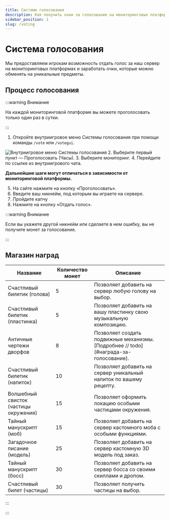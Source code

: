 ```yaml
---
title: Система голосования
description: Как получить очки за голосование на мониторинговых платформах.
sidebar_position: 1
slug: /voting
---
```


# Система голосования

Мы предоставляем игрокам возможность отдать голос за наш сервер на мониторинговых платформах и заработать очки, которые можно обменять на уникальные предметы.

## Процесс голосования

:::warning Внимание

На каждой мониторинговой платформе вы можете проголосовать только один раз в сутки.

:::

1. Откройте внутриигровое меню Системы голосования при помощи команды `/vote` или `/votegui`.
<img src="/img/voting/votegui.png" alt="Внутриигровое меню Системы голосования"/>
2. Выберите первый пункт — Проголосовать (Часы).
3. Выберите мониторинг.
4. Перейдите по ссылке из внутриигрового чата.

**Дальнейшие шаги могут отличаться в зависимости от мониторинговой платформы.**

5. На сайте нажмите на кнопку «Проголосовать».
6. Введите ваш никнейм, под которым вы играете на сервере.
7. Пройдите капчу
8. Нажмите на кнопку «Отдать голос».

:::warning Внимание

Если вы укажете другой никнейм или сделаете в нем ошибку, вы не получите монет за голосование.

:::

## Магазин наград

<table>
  <thead>
    <tr>
      <th>Название</th>
      <th>Количество монет</th>
      <th>Описание</th>
    </tr>
  </thead>
  <tbody>
    <tr>
      <td>Счастливый билетик (голова)</td>
      <td>5</td>
      <td>Позволяет добавить на сервер любую голову на выбор.</td>
    </tr>
    <tr>
      <td>Счастливый билетик (пластинка)</td>
      <td>5</td>
      <td>Позволяет добавить на вашу пластинку свою музыкальную композицию.</td>
    </tr>
    <tr>
      <td>Античные чертежи дворфов</td>
      <td>8</td>
      <td>Позволяет создать подвижные механизмы. [Подробнее // todo](#награда-за-голосование).</td>
    </tr>
    <tr>
      <td>Счастливый билетик (напиток)</td>
      <td>10</td>
      <td>Позволяет добавить на сервер уникальный напиток по вашему рецепту.</td>
    </tr>
    <tr>
      <td>Волшебный свисток (частицы окружения)</td>
      <td>15</td>
      <td>Позволяет оформить локацию особыми частицами окружения.</td>
    </tr>
    <tr>
      <td>Тайный манускрипт (моб)</td>
      <td>15</td>
      <td>Позволяет добавить на сервер кастомного моба с особыми функциями.</td>
    </tr>
    <tr>
      <td>Загадочное писание (модель)</td>
      <td>25</td>
      <td>Позволяет добавить на сервер кастомную 3D модель под заказ.</td>
    </tr>
    <tr>
      <td>Тайный манускрипт (босс)</td>
      <td>30</td>
      <td>Позволяет добавить на сервер босса со своими скиллами и дропом.</td>
    </tr>
    <tr>
      <td>Счастливый билет (частицы)</td>
      <td>30</td>
      <td>Позволяет получить частицы на выбор.</td>
    </tr>
  </tbody>
</table>

:::



:::
